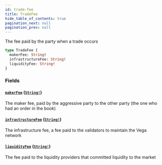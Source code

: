 ```yaml
---
id: trade-fee
title: TradeFee
hide_table_of_contents: true
pagination_next: null
pagination_prev: null
---
```



The fee paid by the party when a trade occurs

```graphql
type TradeFee {
  makerFee: String!
  infrastructureFee: String!
  liquidityFee: String!
}
```


### Fields

#### [`makerFee`](#) ([`String!`](/docs/testnet/graphql/scalars/string))

The maker fee, paid by the aggressive party to the other party (the one who had an order in the book)


#### [`infrastructureFee`](#) ([`String!`](/docs/testnet/graphql/scalars/string))

The infrastructure fee, a fee paid to the validators to maintain the Vega network


#### [`liquidityFee`](#) ([`String!`](/docs/testnet/graphql/scalars/string))

The fee paid to the liquidity providers that committed liquidity to the market




